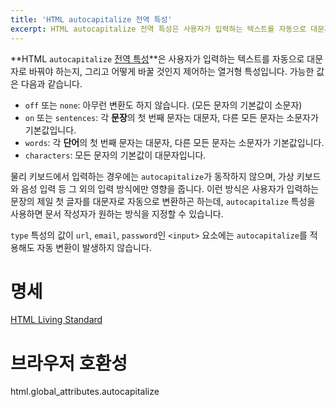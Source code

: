 ```yaml
---
title: 'HTML autocapitalize 전역 특성'
excerpt: HTML autocapitalize 전역 특성은 사용자가 입력하는 텍스트를 자동으로 대문자로 바꿔야 하는지, 그리고 어떻게 바꿀 것인지 제어하는 열거형 특성입니다.
---
```


**HTML `autocapitalize` [전역 특성](.)**은 사용자가 입력하는 텍스트를 자동으로 대문자로 바꿔야 하는지, 그리고 어떻게 바꿀 것인지 제어하는 열거형 특성입니다. 가능한 값은 다음과 같습니다.

- `off` 또는 `none`: 아무런 변환도 하지 않습니다. (모든 문자의 기본값이 소문자)
- `on` 또는 `sentences`: 각 **문장**의 첫 번째 문자는 대문자, 다른 모든 문자는 소문자가 기본값입니다.
- `words`: 각 **단어**의 첫 번째 문자는 대문자, 다른 모든 문자는 소문자가 기본값입니다.
- `characters`: 모든 문자의 기본값이 대문자입니다.

물리 키보드에서 입력하는 경우에는 `autocapitalize`가 동작하지 않으며, 가상 키보드와 음성 입력 등 그 외의 입력 방식에만 영향을 줍니다. 이런 방식은 사용자가 입력하는 문장의 제일 첫 글자를 대문자로 자동으로 변환하곤 하는데, `autocapitalize` 특성을 사용하면 문서 작성자가 원하는 방식을 지정할 수 있습니다.

`type` 특성의 값이 `url`, `email`, `password`인 `<input>` 요소에는 `autocapitalize`를 적용해도 자동 변환이 발생하지 않습니다.

# 명세

[HTML Living Standard](https://html.spec.whatwg.org/multipage/interaction.html#attr-autocapitalize)

# 브라우저 호환성

<BrowserCompat>html.global_attributes.autocapitalize</BrowserCompat>
